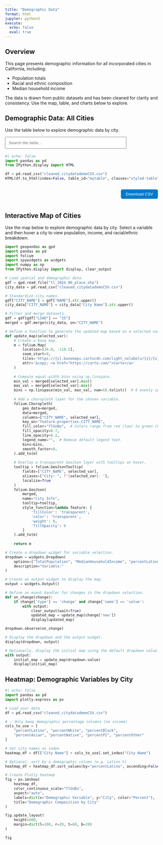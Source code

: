 ```yaml
---
title: "Demographic Data"
format: html
jupyter: python3
execute:
  echo: false
  eval: true
---
```


## Overview

This page presents demographic information for all incorporated cities in California, including:

- Population totals  
- Racial and ethnic composition  
- Median household income  

The data is drawn from public datasets and has been cleaned for clarity and consistency. Use the map, table, and charts below to explore.


## Demographic Data: All Cities

Use the table below to explore demographic data by city.

<!-- 🔍 Search bar -->
<input
  type="text"
  id="searchInput"
  onkeyup="filterTable()"
  placeholder="Search the table..."
  style="margin-bottom: 4px; padding: 10px; width: 100%; max-width: 400px;"
>

<script>
let currentPage = 1;
const rowsPerPage = 10;

function filterTable() {
  currentPage = 1;
  renderTable();
}

function sortTable(n) {
  const table = document.getElementById("mytable");
  const rows = Array.from(table.querySelectorAll("tbody tr"));
  const dir = table.dataset.sortDir === "asc" ? "desc" : "asc";
  table.dataset.sortDir = dir;
  table.dataset.sortCol = n;

  rows.sort((a, b) => {
    const cellA = a.children[n].textContent.trim().toLowerCase();
    const cellB = b.children[n].textContent.trim().toLowerCase();
    if (!isNaN(cellA) && !isNaN(cellB)) {
      return dir === "asc" ? cellA - cellB : cellB - cellA;
    }
    return dir === "asc"
      ? cellA.localeCompare(cellB)
      : cellB.localeCompare(cellA);
  });

  const tbody = table.querySelector("tbody");
  tbody.innerHTML = "";
  rows.forEach(row => tbody.appendChild(row));

  renderTable();
}

function renderTable() {
  const input = document.getElementById("searchInput").value.toLowerCase();
  const table = document.getElementById("mytable");
  const rows = Array.from(table.querySelectorAll("tbody tr"));

  // Filter
  let filteredRows = rows.filter(row =>
    row.textContent.toLowerCase().includes(input)
  );

  // Paginate
  rows.forEach(row => row.classList.add("hidden"));
  const start = (currentPage - 1) * rowsPerPage;
  const end = start + rowsPerPage;
  filteredRows.slice(start, end).forEach(row => row.classList.remove("hidden"));

  // Pagination Controls
  const totalPages = Math.ceil(filteredRows.length / rowsPerPage);
  const paginationDiv = document.getElementById("pagination");
  paginationDiv.innerHTML = "";
  for (let i = 1; i <= totalPages; i++) {
    let btn = document.createElement("button");
    btn.innerText = i;
    btn.style.marginRight = "5px";
    if (i === currentPage) btn.classList.add("active-page");
    btn.onclick = () => {
      currentPage = i;
      renderTable();
    };
    paginationDiv.appendChild(btn);
  }
}

document.addEventListener("DOMContentLoaded", () => {
  document.querySelectorAll("#mytable th").forEach((th, i) => {
    th.onclick = () => sortTable(i);
  });
  renderTable();
});
</script>

```python
#| echo: false
import pandas as pd
from IPython.display import HTML

df = pd.read_csv("cleaned_citydatademoCSV.csv")
HTML(df.to_html(index=False, table_id="mytable", classes="styled-table"))
```
<div id="table-controls" style="display: flex; justify-content: space-between; align-items: center; margin-top: 12px;">
  <div id="pagination"></div>

  <a href="cleaned_citydatademoCSV.csv" download="california_demographics.csv">
    <button
      style="
        padding: 8px 16px;
        background-color: #007acc;
        color: white;
        border: none;
        border-radius: 5px;
        cursor: pointer;
      "
    >
      Download CSV
    </button>
  </a>
</div>


## Interactive Map of Cities

Use the map below to explore demographic data by city. Select a variable and then hover a city to view population, income, and racial/ethnic breakdown.

```python
import geopandas as gpd
import pandas as pd
import folium
import ipywidgets as widgets
import numpy as np
from IPython.display import display, clear_output

# Load spatial and demographic data.
gdf = gpd.read_file("tl_2024_06_place.shp")
city_data = pd.read_csv("cleaned_citydatademoCSV.csv")

# Standardize city names.
gdf["CITY_NAME"] = gdf["NAME"].str.upper()
city_data["CITY_NAME"] = city_data["City Name"].str.upper()

# Filter and merge datasets.
gdf = gdf[gdf["LSAD"] == "25"]
merged = gdf.merge(city_data, on="CITY_NAME")

# Define a function to generate the updated map based on a selected variable.
def update_map(selected_var):
    # Create a base map.
    m = folium.Map(
        location=[34.0, -118.2],
        zoom_start=9,
        tiles='https://{s}.basemaps.cartocdn.com/light_nolabels/{z}/{x}/{y}{r}.png',
        attr='&copy; <a href="https://carto.com/">Carto</a>'
    )
    
    # Compute equal-width bins using np.linspace.
    min_val = merged[selected_var].min()
    max_val = merged[selected_var].max()
    bins = np.linspace(min_val, max_val, num=6).tolist()  # 6 evenly spaced bins
    
    # Add a choropleth layer for the chosen variable.
    folium.Choropleth(
        geo_data=merged,
        data=merged,
        columns=["CITY_NAME", selected_var],
        key_on="feature.properties.CITY_NAME",
        fill_color="YlGnBu",  # Colors range from red (low) to green (high).
        fill_opacity=0.7,
        line_opacity=0.2,
        legend_name="",  # Remove default legend text.
        bins=bins,
        smooth_factor=0,
    ).add_to(m)
    
    # Overlay a transparent GeoJson layer with tooltips on hover.
    tooltip = folium.GeoJsonTooltip(
        fields=["CITY_NAME", selected_var],
        aliases=["City: ", f"{selected_var}: "],
        localize=True
    )
    folium.GeoJson(
        merged,
        name="City Info",
        tooltip=tooltip,
        style_function=lambda feature: {
            'fillColor': 'transparent',
            'color': 'transparent',
            'weight': 0,
            'fillOpacity': 0
        }
    ).add_to(m)
    
    return m

# Create a dropdown widget for variable selection.
dropdown = widgets.Dropdown(
    options=["TotalPopulation", "MedianHouseholdIncome", "percentLatino", "percentWhite", "percentBlack", "percentAsian"],
    description="Variable:"
)

# Create an output widget to display the map.
output = widgets.Output()

# Define an event handler for changes in the dropdown selection.
def on_change(change):
    if change['type'] == 'change' and change['name'] == 'value':
        with output:
            clear_output(wait=True)
            updated_map = update_map(change['new'])
            display(updated_map)

dropdown.observe(on_change)

# Display the dropdown and the output widget.
display(dropdown, output)

# Optionally, display the initial map using the default dropdown value.
with output:
    initial_map = update_map(dropdown.value)
    display(initial_map)
```


## Heatmap: Demographic Variables by City

```python
#| echo: false
import pandas as pd
import plotly.express as px

# Load your data
df = pd.read_csv("cleaned_citydatademoCSV.csv")

# ✅ Only keep demographic percentage columns (no income)
cols_to_use = [
    "percentLatino", "percentWhite", "percentBlack",
    "percentAsian", "percentNative", "percentPI", "percentOther"
]

# Set city names as index
heatmap_df = df[["City Name"] + cols_to_use].set_index("City Name")

# Optional: sort by a demographic column (e.g. Latino %)
heatmap_df = heatmap_df.sort_values(by="percentLatino", ascending=False)

# Create Plotly heatmap
fig = px.imshow(
    heatmap_df,
    color_continuous_scale="YlGnBu",
    aspect="auto",
    labels=dict(x="Demographic Variable", y="City", color="Percent"),
    title="Demographic Composition by City"
)

fig.update_layout(
    height=800,
    margin=dict(l=100, r=20, t=60, b=20)
)

fig
```
